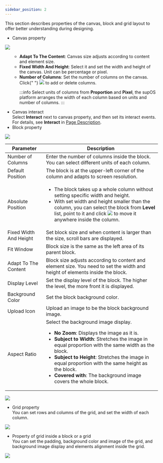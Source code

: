 ```yaml
---
sidebar_position: 2
---
```


This section describes properties of the canvas, block and grid layout
        to offer better understanding during designing.
- Canvas property

<img src="https://wordpressfreezonex.oss-accelerate.aliyuncs.com/appDesign/34.png"/>

<ul>
<ul>
  <li>
    <strong>Adapt To The Content</strong>: Canvas
    size adjusts according to content and element size.
  </li>
  <li>
    <strong>Fixed Width And Height</strong>: Select
    it and set the width and height of the canvas. Unit can be
    percentage or pixel.
  </li>
  <li>
    <strong>Number of Columns</strong>: Set the
    number of columns on the canvas. Click{" "}
    <img src="https://wordpressfreezonex.oss-accelerate.aliyuncs.com/appDesign/35.png"/> to add or delete columns.

:::info
Select units of columns from <strong>Proportion</strong> and <strong>Pixel</strong>, the supOS platform arranges the width of each column based on units and number of columns.
:::

</li>
</ul>
</ul>

- Canvas interact<br/>
Select <strong>Interact</strong> next to canvas property, and then set its interact events. For details, see <strong>Interact</strong> in <a href="../Free Layout/Page Description"> Page Description</a>.
- Block property

<img src="https://wordpressfreezonex.oss-accelerate.aliyuncs.com/appDesign/36.png"/>

<table>
  <colgroup>
    <col style={{ width: "30.48780487804878%" }} />
    <col style={{ width: "69.51219512195121%" }} />
  </colgroup>
  <thead>
    <tr>
      <th>
        Parameter
      </th>
      <th>
        Description
      </th>
    </tr>
  </thead>
  <tbody>
    <tr>
      <td>
        Number of Columns
      </td>
      <td>
        Enter the number of columns inside the block. You can select
        different units of each column.
      </td>
    </tr>
    <tr>
      <td>
        Default Position
      </td>
      <td>
        The block is at the upper-left corner of the column and adapts
        to screen resolution.
      </td>
    </tr>
    <tr>
      <td>
        Absolute Position
      </td>
      <td>
        <ul>
<li>
  The block takes up a whole column without setting specific
  width and height.
</li>
<li>
  With set width and height smaller than the column, you can
  select the block from <strong>Level</strong> list, point to it
  and click <img src="https://wordpressfreezonex.oss-accelerate.aliyuncs.com/appDesign/39.png"/> to move it anywhere inside the column.
</li>
        </ul>
      </td>
    </tr>
    <tr>
      <td>
        Fixed Width And Height
      </td>
      <td>
        Set block size and when content is larger than the size,
        scroll bars are displayed.
      </td>
    </tr>
    <tr>
      <td>
        Fit Window
      </td>
      <td>
        Block size is the same as the left area of its parent block.
      </td>
    </tr>
    <tr>
      <td>
        Adapt To The Content
      </td>
      <td>
        Block size adjusts according to content and element size. You
        need to set the width and height of elements inside the block.
      </td>
    </tr>
    <tr>
      <td>
        Display Level
      </td>
      <td>
        Set the display level of the block. The higher the level, the
        more front it is displayed.
      </td>
    </tr>
    <tr>
      <td>
        Background Color
      </td>
      <td>
        Set the block background color.
      </td>
    </tr>
    <tr>
      <td>
        Upload Icon
      </td>
      <td>
        Upload an image to be the block background image.
      </td>
    </tr>
    <tr>
      <td>
        Aspect Ratio
      </td>
      <td>
        Select the background image display.
        <ul>
<li>
  <strong>No Zoom</strong>: Displays the
  image as it is.
</li>
<li>
  <strong>Subject to Width</strong>:
  Stretches the image in equal proportion with the same
  width as the block.
</li>
<li>
  <strong>Subject to Height</strong>:
  Stretches the image in equal proportion with the same
  height as the block.
</li>
<li>
  <strong>Covered with</strong>: The
  background image covers the whole block.
</li>
        </ul>
      </td>
    </tr>
  </tbody>
</table>

<img src="https://wordpressfreezonex.oss-accelerate.aliyuncs.com/appDesign/37.png"/>

- Grid property<br/>
You can set rows and columns of the grid, and set the width of each column.

<img src="https://wordpressfreezonex.oss-accelerate.aliyuncs.com/appDesign/38.png"/>

- Property of grid inside a block or a grid<br/>
You can set the padding, background color and image of the grid, and background image display and elements alignment inside the grid.

<img src="https://wordpressfreezonex.oss-accelerate.aliyuncs.com/appDesign/40.png"/>

